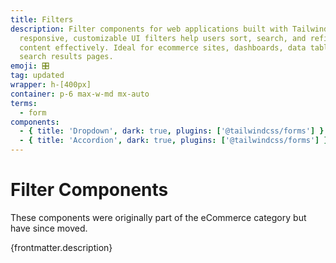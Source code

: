 ```yaml
---
title: Filters
description: Filter components for web applications built with Tailwind CSS v4. These
  responsive, customizable UI filters help users sort, search, and refine
  content effectively. Ideal for ecommerce sites, dashboards, data tables, and
  search results pages.
emoji: 🎛️
tag: updated
wrapper: h-[400px]
container: p-6 max-w-md mx-auto
terms:
  - form
components:
  - { title: 'Dropdown', dark: true, plugins: ['@tailwindcss/forms'] }
  - { title: 'Accordion', dark: true, plugins: ['@tailwindcss/forms'] }
---
```


# Filter Components

<div class="max-w-prose text-pretty">
  These components were originally part of the eCommerce category but have since moved.
</div>

<p>{frontmatter.description}</p>

<CollectionList componentsData={componentsData} />
